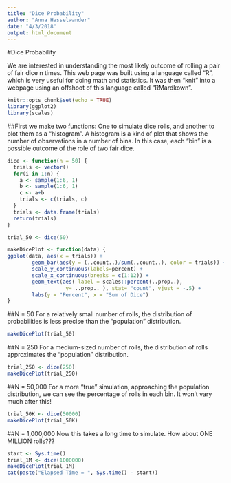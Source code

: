 ```yaml
---
title: "Dice Probability"
author: "Anna Hasselwander"
date: "4/3/2018"
output: html_document
---
```

#Dice Probability

We are interested in understanding the most likely outcome of rolling a pair of fair dice n times. This web page was built using a language called "R", which is very useful for doing math and statistics. It was then "knit" into a webpage using an offshoot of this language called "RMardkown".



```r
knitr::opts_chunk$set(echo = TRUE)
library(ggplot2)
library(scales)
```

##First we make two functions: One to simulate dice rolls, and another to plot them as a "histogram". A histogram is a kind of plot that shows the number of observations in a number of bins. In this case, each "bin" is a possible outcome of the role of two fair dice.

```r

dice <- function(n = 50) {
  trials <- vector()
  for(i in 1:n) {
    a <- sample(1:6, 1)
    b <- sample(1:6, 1)
    c <- a+b
    trials <- c(trials, c)
  }
  trials <- data.frame(trials)
  return(trials)
}

trial_50 <- dice(50)

makeDicePlot <- function(data) {
ggplot(data, aes(x = trials)) +  
        geom_bar(aes(y = (..count..)/sum(..count..), color = trials)) + 
        scale_y_continuous(labels=percent) +
        scale_x_continuous(breaks = c(1:12)) + 
        geom_text(aes( label = scales::percent(..prop..),
                   y= ..prop.. ), stat= "count", vjust = -.5) +
        labs(y = "Percent", x = "Sum of Dice")
}
```


##N = 50
For a relatively small number of rolls, the distribution of probabilities is less precise than the "population" distribution.
```r


makeDicePlot(trial_50)

```

##N = 250
For a medium-sized number of rolls, the distribution of rolls approximates the "population" distribution.

```r
trial_250 <- dice(250)
makeDicePlot(trial_250)
```


##N = 50,000
For a more "true" simulation, approaching the population distribution, we can see the percentage of rolls in each bin. It won't vary much after this!
```r
trial_50K <- dice(50000)
makeDicePlot(trial_50K)
```


##N = 1,000,000
Now this takes a long time to simulate. How about ONE MILLION rolls???
```r
start <- Sys.time()
trial_1M <- dice(1000000)
makeDicePlot(trial_1M)
cat(paste("Elapsed Time = ", Sys.time() - start))
```